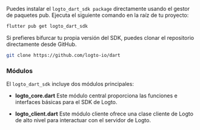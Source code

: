 
<Tabs>

<TabItem value="pub" label="pub.dev">

Puedes instalar el `logto_dart_sdk package` directamente usando el gestor de paquetes pub. Ejecuta el siguiente comando en la raíz de tu proyecto:

```bash
flutter pub get logto_dart_sdk
```

</TabItem>

<TabItem value="github" label="GitHub">

Si prefieres bifurcar tu propia versión del SDK, puedes clonar el repositorio directamente desde GitHub.

```bash
git clone https://github.com/logto-io/dart
```

</TabItem>

</Tabs>

### Módulos

El `logto_dart_sdk` incluye dos módulos principales:

- **logto_core.dart** Este módulo central proporciona las funciones e interfaces básicas para el SDK de Logto.

- **logto_client.dart** Este módulo cliente ofrece una clase cliente de Logto de alto nivel para interactuar con el servidor de Logto.
